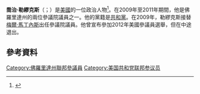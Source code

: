 {{noteTA
|1=zh-cn:乔治;zh-tw:喬治;zh-hk:佐治;
}}
'''喬治·勒繆克斯'''（{{lang-en|George LeMieux}}；{{bd|1969年|5月21日}}）是[[美國|美國]]的一位政治人物<ref>{{Cite web |url=http://freepages.genealogy.rootsweb.ancestry.com/~battle/senators/lemieux.htm |title=存档副本 |accessdate=2016-01-04 |archive-date=2012-06-30 |archive-url=https://archive.today/20120630211315/http://freepages.genealogy.rootsweb.ancestry.com/~battle/senators/lemieux.htm |dead-url=yes }}</ref>。在2009年至2011年期間，他是佛羅里達州的兩位參議院議員之一。他的黨籍是[[共和黨_(美國)|共和黨]]。在2009年，勒繆克斯接替[[梅爾·馬丁內斯|梅爾·馬丁內斯]]出任參議院議員。他曾宣布參加2012年美國參議員選舉，但在中途退出。

== 參考資料 ==
{{reflist}}
[[Category:佛羅里達州聯邦參議員|Category:佛羅里達州聯邦參議員]]
[[Category:美国共和党联邦参议员|Category:美国共和党联邦参议员]]